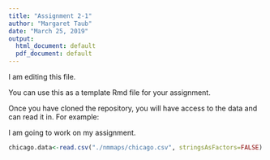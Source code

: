 ```yaml
---
title: "Assignment 2-1"
author: "Margaret Taub"
date: "March 25, 2019"
output:
  html_document: default
  pdf_document: default
---
```

I am editing this file.


You can use this as a template Rmd file for your assignment.

Once you have cloned the repository, you will have access to the data and can read it in. For example:

I am going to work on my assignment.

```r
chicago.data<-read.csv("./nmmaps/chicago.csv", stringsAsFactors=FALSE)
```
